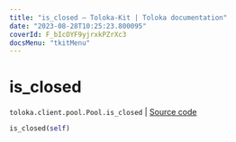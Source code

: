 ```yaml
---
title: "is_closed — Toloka-Kit | Toloka documentation"
date: "2023-08-28T10:25:23.800095"
coverId: F_bIcOYF9yjrxkPZrXc3
docsMenu: "tkitMenu"
---
```


# is_closed

`toloka.client.pool.Pool.is_closed` | [Source code](https://github.com/Toloka/toloka-kit/blob/v1.2.1/src/client/pool/__init__.py#L251)

```python
is_closed(self)
```